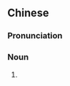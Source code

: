 {{also|法儿}}
==Chinese==
{{zh-forms|s=法儿}}

===Pronunciation===
{{zh-pron
|m=fǎr,fār,fár,2nb=colloquial variant,3nb=colloquial variant
|cat=n
}}

===Noun===
{{zh-noun}}

# {{zh-erhua form of|way; method}}
#: {{zh-x|這{Zhèi} 事{shìr} 真 沒 '''法{fá/fā}兒{r}''' 辦。|There is really nothing that can help here.}}